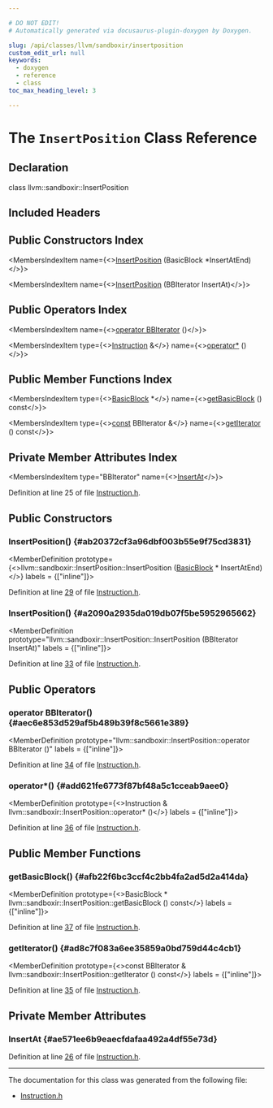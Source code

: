 ```yaml
---

# DO NOT EDIT!
# Automatically generated via docusaurus-plugin-doxygen by Doxygen.

slug: /api/classes/llvm/sandboxir/insertposition
custom_edit_url: null
keywords:
  - doxygen
  - reference
  - class
toc_max_heading_level: 3

---
```





# The `InsertPosition` Class Reference

<DoxygenPage pluginConfig={pluginConfig}>



## Declaration

<CodeBlock>class llvm::sandboxir::InsertPosition</CodeBlock>

## Included Headers

<IncludesList>
<IncludesListItem
  filePath="llvm/SandboxIR/Instruction.h"
  permalink="/docs/api/files/include/include/llvm/include/llvm/sandboxir/instruction-h"
  isLocal="true" />
</IncludesList>

## Public Constructors Index

<MembersIndex>

<MembersIndexItem
  name={<><a href="#ab20372cf3a96dbf003b55e9f75cd3831">InsertPosition</a> (BasicBlock &#42;InsertAtEnd)</>}>
</MembersIndexItem>

<MembersIndexItem
  name={<><a href="#a2090a2935da019db07f5be5952965662">InsertPosition</a> (BBIterator InsertAt)</>}>
</MembersIndexItem>

</MembersIndex>

## Public Operators Index

<MembersIndex>

<MembersIndexItem
  name={<><a href="#aec6e853d529af5b489b39f8c5661e389">operator BBIterator</a> ()</>}>
</MembersIndexItem>

<MembersIndexItem
  type={<><a href="/docs/api/classes/llvm/sandboxir/instruction">Instruction</a> &amp;</>}
  name={<><a href="#add621fe6773f87bf48a5c1cceab9aee0">operator&#42;</a> ()</>}>
</MembersIndexItem>

</MembersIndex>

## Public Member Functions Index

<MembersIndex>

<MembersIndexItem
  type={<><a href="/docs/api/classes/llvm/basicblock">BasicBlock</a> &#42;</>}
  name={<><a href="#afb22f6bc3ccf4c2bb4fa2ad5d2a414da">getBasicBlock</a> () const</>}>
</MembersIndexItem>

<MembersIndexItem
  type={<><a href="/docs/api/files/lib/lib/target/lib/target/aarch64/aarch64promoteconstant-cpp/#a90f8350fecae261c25be85d38b451bff">const</a> BBIterator &amp;</>}
  name={<><a href="#ad8c7f083a6ee35859a0bd759d44c4cb1">getIterator</a> () const</>}>
</MembersIndexItem>

</MembersIndex>

## Private Member Attributes Index

<MembersIndex>

<MembersIndexItem
  type="BBIterator"
  name={<><a href="#ae571ee6b9eaecfdafaa492a4df55e73d">InsertAt</a></>}>
</MembersIndexItem>

</MembersIndex>


Definition at line 25 of file <a href="/docs/api/files/include/include/llvm/include/llvm/sandboxir/instruction-h">Instruction.h</a>.

<SectionDefinition>

## Public Constructors

### InsertPosition() {#ab20372cf3a96dbf003b55e9f75cd3831}

<MemberDefinition
  prototype={<>llvm::sandboxir::InsertPosition::InsertPosition (<a href="/docs/api/classes/llvm/basicblock">BasicBlock</a> &#42; InsertAtEnd)</>}
  labels = {["inline"]}>

Definition at line <a href="/docs/api/files/include/include/llvm/include/llvm/sandboxir/instruction-h/#l00029">29</a> of file <a href="/docs/api/files/include/include/llvm/include/llvm/sandboxir/instruction-h">Instruction.h</a>.
</MemberDefinition>

### InsertPosition() {#a2090a2935da019db07f5be5952965662}

<MemberDefinition
  prototype="llvm::sandboxir::InsertPosition::InsertPosition (BBIterator InsertAt)"
  labels = {["inline"]}>

Definition at line <a href="/docs/api/files/include/include/llvm/include/llvm/sandboxir/instruction-h/#l00033">33</a> of file <a href="/docs/api/files/include/include/llvm/include/llvm/sandboxir/instruction-h">Instruction.h</a>.
</MemberDefinition>

</SectionDefinition>

<SectionDefinition>

## Public Operators

### operator BBIterator() {#aec6e853d529af5b489b39f8c5661e389}

<MemberDefinition
  prototype="llvm::sandboxir::InsertPosition::operator BBIterator ()"
  labels = {["inline"]}>

Definition at line <a href="/docs/api/files/include/include/llvm/include/llvm/sandboxir/instruction-h/#l00034">34</a> of file <a href="/docs/api/files/include/include/llvm/include/llvm/sandboxir/instruction-h">Instruction.h</a>.
</MemberDefinition>

### operator&#42;() {#add621fe6773f87bf48a5c1cceab9aee0}

<MemberDefinition
  prototype={<>Instruction &amp; llvm::sandboxir::InsertPosition::operator&#42; ()</>}
  labels = {["inline"]}>

Definition at line <a href="/docs/api/files/include/include/llvm/include/llvm/sandboxir/instruction-h/#l00036">36</a> of file <a href="/docs/api/files/include/include/llvm/include/llvm/sandboxir/instruction-h">Instruction.h</a>.
</MemberDefinition>

</SectionDefinition>

<SectionDefinition>

## Public Member Functions

### getBasicBlock() {#afb22f6bc3ccf4c2bb4fa2ad5d2a414da}

<MemberDefinition
  prototype={<>BasicBlock &#42; llvm::sandboxir::InsertPosition::getBasicBlock () const</>}
  labels = {["inline"]}>

Definition at line <a href="/docs/api/files/include/include/llvm/include/llvm/sandboxir/instruction-h/#l00037">37</a> of file <a href="/docs/api/files/include/include/llvm/include/llvm/sandboxir/instruction-h">Instruction.h</a>.
</MemberDefinition>

### getIterator() {#ad8c7f083a6ee35859a0bd759d44c4cb1}

<MemberDefinition
  prototype={<>const BBIterator &amp; llvm::sandboxir::InsertPosition::getIterator () const</>}
  labels = {["inline"]}>

Definition at line <a href="/docs/api/files/include/include/llvm/include/llvm/sandboxir/instruction-h/#l00035">35</a> of file <a href="/docs/api/files/include/include/llvm/include/llvm/sandboxir/instruction-h">Instruction.h</a>.
</MemberDefinition>

</SectionDefinition>

<SectionDefinition>

## Private Member Attributes

### InsertAt {#ae571ee6b9eaecfdafaa492a4df55e73d}

<MemberDefinition
  prototype="BBIterator llvm::sandboxir::InsertPosition::InsertAt">

Definition at line <a href="/docs/api/files/include/include/llvm/include/llvm/sandboxir/instruction-h/#l00026">26</a> of file <a href="/docs/api/files/include/include/llvm/include/llvm/sandboxir/instruction-h">Instruction.h</a>.
</MemberDefinition>

</SectionDefinition>

<hr/>

The documentation for this class was generated from the following file:

<ul>
<li><a href="/docs/api/files/include/include/llvm/include/llvm/sandboxir/instruction-h">Instruction.h</a></li>
</ul>

</DoxygenPage>
